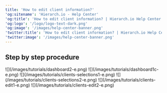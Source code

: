 ```yaml
---
title: 'How to edit client information?'
'og:sitename': 'Hierarch.io - Help Center'
'og:title': 'How to edit client information? | Hierarch.io Help Center'
'og:logo': '/logo/logo-text-dark.png'
'og:image': '/images/help-center-banner.png'
'twitter:title': 'How to edit client information? | Hierarch.io Help Center'
'twitter:image': '/images/help-center-banner.png'
---
```


## Step by step procedure

<Steps>
  <Step title="Go to &#x22;Dashboard&#x22;">
    ![](/images/tutorials/dashboard2-e.png)
  </Step>

  <Step title="Click your &#x22;company name&#x22;">
    ![](/images/tutorials/dashboard1c-e.png)
  </Step>

  <Step title="Click &#x22;Sales > Clients&#x22; from the sidebar.">
    ![](/images/tutorials/clients-selections1-e.png)
  </Step>

  <Step title="Click on the &#x22;client name&#x22;.">
    ![](/images/tutorials/clients-selections2-e.png)
  </Step>

  <Step title="Click &#x22;Edit&#x22; tab link.">
    ![](/images/tutorials/clients-edit1-e.png)
  </Step>

  <Step title="Fill up the fields, then hit &#x22;Save Changes&#x22; button.">
    ![](/images/tutorials/clients-edit2-e.png)
  </Step>
</Steps>